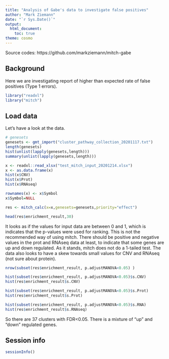 ```yaml
---
title: "Analysis of Gabe's data to investigate false positives"
author: "Mark Ziemann"
date: "`r Sys.Date()`"
output:
  html_document:
    toc: true
theme: cosmo
---
```


Source codes: https://github.com/markziemann/mitch-gabe

## Background

Here we are investigating report of higher than expected rate of false positives (Type 1 errors).

```r

library("readxl")
library("mitch")

```

## Load data

Let's have a look at the data.

```r

# genesets 
genesets <- gmt_import("cluster_pathway_collection_20201117.txt")
length(genesets)
hist(unlist(lapply(genesets,length)))
summary(unlist(lapply(genesets,length)))

x <- readxl::read_xlsx("test_mitch_input_20201214.xlsx")
x <- as.data.frame(x)
hist(x$CNV)
hist(x$Prot)
hist(x$RNAseq)

rownames(x) <- x$Symbol
x$Symbol=NULL

res <- mitch_calc(x=x,genesets=genesets,priority="effect")

head(res$enrichment_result,30)

```

It looks as if the values for input data are between 0 and 1, which is indicates that the
p-values were used for ranking.
This is not the recommended way of using mitch.
There should be positive and negative values in the prot and RNAseq data at least, to indicate
that some genes are up and down regulated.
As it stands, mitch does not do a 1-tailed test.
The data also looks to have a skew towards small values for CNV and RNAseq (not sure about protein).

```r

nrow(subset(res$enrichment_result, p.adjustMANOVA<0.05) )

hist(subset(res$enrichment_result, p.adjustMANOVA<0.05)$s.CNV)
hist(res$enrichment_result$s.CNV)

hist(subset(res$enrichment_result, p.adjustMANOVA<0.05)$s.Prot)
hist(res$enrichment_result$s.Prot)

hist(subset(res$enrichment_result, p.adjustMANOVA<0.05)$s.RNA)
hist(res$enrichment_result$s.RNAseq)

```

So there are 37 clusters with FDR<0.05. 
There is a mixture of "up" and "down" regulated genes.

## Session info

```r

sessionInfo()

```
